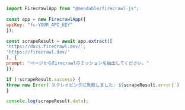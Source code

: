 ```js Node
import FirecrawlApp from "@mendable/firecrawl-js";

const app = new FirecrawlApp({
apiKey: "fc-YOUR_API_KEY"
});

const scrapeResult = await app.extract([
'https://docs.firecrawl.dev/',
'https://firecrawl.dev/'
], {
prompt: "ページからFirecrawlのミッションを抽出してください。"
});

if (!scrapeResult.success) {
throw new Error(`スクレイピングに失敗しました: ${scrapeResult.error}`)
}

console.log(scrapeResult.data);
```
